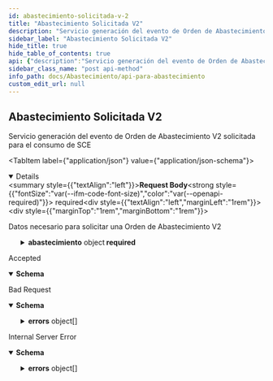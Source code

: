 ```yaml
---
id: abastecimiento-solicitada-v-2
title: "Abastecimiento Solicitada V2"
description: "Servicio generación del evento de Orden de Abastecimiento V2 solicitada para el consumo de SCE"
sidebar_label: "Abastecimiento Solicitada V2"
hide_title: true
hide_table_of_contents: true
api: {"description":"Servicio generación del evento de Orden de Abastecimiento V2 solicitada para el consumo de SCE","tags":["Abastecimiento V2"],"requestBody":{"content":{"application/json":{"schema":{"type":"object","required":["abastecimiento","almacen","contratoDistribucion","instancia"],"properties":{"abastecimiento":{"type":"object","required":["lineas","numeroOrdenExterna","origen","propietario","transportista"],"properties":{"datosAdicionales":{"type":"array","items":{"type":"object","properties":{"contenido":{"type":"string"},"meta":{"type":"string"}}}},"fechaDeRecepcionEsperada":{"type":"string"},"fechaOrdenExterna":{"type":"string"},"lineas":{"type":"array","items":{"type":"object","required":["almacenWMS","articulo","cantidadPedida","numeroDeLinea","propietario"],"properties":{"accionControlCalidad":{"type":"array","maxItems":128,"items":{"type":"string"}},"almacenWMS":{"type":"string","maxLength":50},"articulo":{"type":"object","required":["codigo","lote"],"properties":{"codigo":{"type":"string","maxLength":50},"datosAdicionales":{"type":"array","items":{"type":"object","properties":{"contenido":{"type":"string"},"meta":{"type":"string"}}}},"lote":{"type":"object","properties":{"datosAdicionales":{"type":"array","items":{"type":"object","properties":{"contenido":{"type":"string"},"meta":{"type":"string"}}}},"estadoLote":{"type":"string","enum":["OK","HOLD"]},"fechaDeVencimiento":{"type":"string"},"loteDeFabricante":{"type":"string"},"loteSecundario":{"type":"string"}}}}},"avisoContraMuestra":{"type":"string","maxLength":2000},"cantidadPedida":{"type":"integer"},"codigoAnmat":{"type":"string"},"contratoWarehouse":{"type":"string","maxLength":128},"datosAdicionales":{"type":"array","items":{"type":"object","properties":{"contenido":{"type":"string"},"meta":{"type":"string"}}}},"estatusOTdeTrazaporLPN":{"type":"string"},"estatusOtDeAcondporLpn":{"type":"string"},"numeroDeLinea":{"type":"string","maxLength":20},"productoTrazable":{"type":"string"},"propietario":{"type":"string","maxLength":15},"tipoAcondicionamiento":{"type":"array","maxItems":128,"items":{"type":"string"}},"tipoControlCalidad":{"type":"array","maxItems":128,"items":{"type":"string"}},"tipoTraza":{"type":"string"},"ubicacionPredeterminada":{"type":"string","maxLength":10},"unidadMedida":{"type":"string","maxLength":10},"valorDeclarado":{"type":"string"},"vidaUtildelLote":{"type":"string","maxLength":50}}}},"numeroOrdenExterna":{"type":"string","maxLength":55},"origen":{"type":"object","properties":{"calle":{"type":"string","maxLength":48},"codigoPostal":{"type":"string","maxLength":18},"datosAdicionales":{"type":"array","items":{"type":"object","properties":{"contenido":{"type":"string"},"meta":{"type":"string"}}}},"departamento":{"type":"string","maxLength":45},"id":{"type":"string","maxLength":55},"localidad":{"type":"string","maxLength":45},"nombreProvincia":{"type":"string","maxLength":25},"numero":{"type":"string"},"piso":{"type":"string","maxLength":45}}},"propietario":{"type":"string","maxLength":15},"transportista":{"type":"object","properties":{"datosPersonales":{"type":"object","properties":{"email":{"type":"string"},"nombreCompleto":{"description":"binding:\"lte=45\"","type":"string"},"numeroDeDocumento":{"type":"string"},"tipoDeDocumento":{"type":"string"}}},"idTransportista":{"type":"string"}}}}},"almacen":{"type":"string","maxLength":30},"contratoDistribucion":{"type":"string"},"contratoWarehouse":{"type":"string","maxLength":15},"instancia":{"type":"string"}}}}},"description":"Datos necesario para solicitar una Orden de Abastecimiento V2","required":true},"responses":{"202":{"description":"Accepted","content":{"application/json":{"schema":{"type":"object","properties":{"idTransaccion":{"type":"integer"}}}}}},"400":{"description":"Bad Request","content":{"application/json":{"schema":{"type":"object","properties":{"detail":{"type":"string"},"errors":{"type":"array","items":{"type":"object","properties":{"field":{"type":"string"},"message":{"type":"string"}}}},"status":{"type":"integer"},"title":{"type":"string"},"type":{"type":"string"}}}}}},"500":{"description":"Internal Server Error","content":{"application/json":{"schema":{"type":"object","properties":{"detail":{"type":"string"},"errors":{"type":"array","items":{"type":"object","properties":{"field":{"type":"string"},"message":{"type":"string"}}}},"status":{"type":"integer"},"title":{"type":"string"},"type":{"type":"string"}}}}}}},"method":"post","path":"/abastecimiento","securitySchemes":{"ApiKeyAuth":{"type":"apiKey","name":"Authorization","in":"header"},"BasicAuth":{"type":"http","scheme":"basic"},"OAuth2AccessCode":{"type":"oauth2","flows":{"authorizationCode":{"authorizationUrl":"https://example.com/oauth/authorize","tokenUrl":"https://example.com/oauth/token","scopes":{"admin":" Grants read and write access to administrative information"}}}},"OAuth2Application":{"type":"oauth2","flows":{"clientCredentials":{"tokenUrl":"https://example.com/oauth/token","scopes":{"admin":" Grants read and write access to administrative information","write":" Grants write access"}}}},"OAuth2Implicit":{"type":"oauth2","flows":{"implicit":{"authorizationUrl":"https://example.com/oauth/authorize","scopes":{"admin":" Grants read and write access to administrative information","write":" Grants write access"}}}},"OAuth2Password":{"type":"oauth2","flows":{"password":{"tokenUrl":"https://example.com/oauth/token","scopes":{"admin":" Grants read and write access to administrative information","read":" Grants read access","write":" Grants write access"}}}}},"jsonRequestBodyExample":{"abastecimiento":{"datosAdicionales":[{"contenido":"string","meta":"string"}],"fechaDeRecepcionEsperada":"string","fechaOrdenExterna":"string","lineas":[{"accionControlCalidad":["string"],"almacenWMS":"string","articulo":{"codigo":"string","datosAdicionales":[{"contenido":"string","meta":"string"}],"lote":{"datosAdicionales":[{"contenido":"string","meta":"string"}],"estadoLote":"OK","fechaDeVencimiento":"string","loteDeFabricante":"string","loteSecundario":"string"}},"avisoContraMuestra":"string","cantidadPedida":0,"codigoAnmat":"string","contratoWarehouse":"string","datosAdicionales":[{"contenido":"string","meta":"string"}],"estatusOTdeTrazaporLPN":"string","estatusOtDeAcondporLpn":"string","numeroDeLinea":"string","productoTrazable":"string","propietario":"string","tipoAcondicionamiento":["string"],"tipoControlCalidad":["string"],"tipoTraza":"string","ubicacionPredeterminada":"string","unidadMedida":"string","valorDeclarado":"string","vidaUtildelLote":"string"}],"numeroOrdenExterna":"string","origen":{"calle":"string","codigoPostal":"string","datosAdicionales":[{"contenido":"string","meta":"string"}],"departamento":"string","id":"string","localidad":"string","nombreProvincia":"string","numero":"string","piso":"string"},"propietario":"string","transportista":{"datosPersonales":{"email":"string","nombreCompleto":"string","numeroDeDocumento":"string","tipoDeDocumento":"string"},"idTransportista":"string"}},"almacen":"string","contratoDistribucion":"string","contratoWarehouse":"string","instancia":"string"},"info":{"description":"API Restful to register shipments","title":"Api para abastecimiento","termsOfService":"http://swagger.io/terms/","contact":{"name":"API Support","url":"http://www.swagger.io/support","email":"support@swagger.io"},"license":{"name":"Apache 2.0","url":"http://www.apache.org/licenses/LICENSE-2.0.html"},"version":"1.0"},"postman":{"name":"Abastecimiento Solicitada V2","description":{"content":"Servicio generación del evento de Orden de Abastecimiento V2 solicitada para el consumo de SCE","type":"text/plain"},"url":{"path":["abastecimiento"],"host":["{{baseUrl}}"],"query":[],"variable":[]},"header":[{"key":"Content-Type","value":"application/json"},{"key":"Accept","value":"application/json"}],"method":"POST","body":{"mode":"raw","raw":"\"\"","options":{"raw":{"language":"json"}}}}}
sidebar_class_name: "post api-method"
info_path: docs/Abastecimiento/api-para-abastecimiento
custom_edit_url: null
---
```



## Abastecimiento Solicitada V2



Servicio generación del evento de Orden de Abastecimiento V2 solicitada para el consumo de SCE

<MimeTabs><TabItem label={"application/json"} value={"application/json-schema"}><details style={{}} data-collapsed={false} open={true}><summary style={{"textAlign":"left"}}><strong>Request Body</strong><strong style={{"fontSize":"var(--ifm-code-font-size)","color":"var(--openapi-required)"}}> required</strong></summary><div style={{"textAlign":"left","marginLeft":"1rem"}}><div style={{"marginTop":"1rem","marginBottom":"1rem"}}>

Datos necesario para solicitar una Orden de Abastecimiento V2

</div></div><ul style={{"marginLeft":"1rem"}}><SchemaItem collapsible={true} className={"schemaItem"}><details style={{}}><summary style={{}}><strong>abastecimiento</strong><span style={{"opacity":"0.6"}}> object</span><strong style={{"fontSize":"var(--ifm-code-font-size)","color":"var(--openapi-required)"}}> required</strong></summary><div style={{"marginLeft":"1rem"}}><SchemaItem collapsible={true} className={"schemaItem"}><details style={{}}><summary style={{}}><strong>datosAdicionales</strong><span style={{"opacity":"0.6"}}> object[]</span></summary><div style={{"marginLeft":"1rem"}}><li><div style={{"fontSize":"var(--ifm-code-font-size)","opacity":"0.6","marginLeft":"-.5rem","paddingBottom":".5rem"}}>Array [</div></li><SchemaItem collapsible={false} name={"contenido"} required={false} schemaName={"string"} qualifierMessage={undefined} schema={{"type":"string"}}></SchemaItem><SchemaItem collapsible={false} name={"meta"} required={false} schemaName={"string"} qualifierMessage={undefined} schema={{"type":"string"}}></SchemaItem><li><div style={{"fontSize":"var(--ifm-code-font-size)","opacity":"0.6","marginLeft":"-.5rem"}}>]</div></li></div></details></SchemaItem><SchemaItem collapsible={false} name={"fechaDeRecepcionEsperada"} required={false} schemaName={"string"} qualifierMessage={undefined} schema={{"type":"string"}}></SchemaItem><SchemaItem collapsible={false} name={"fechaOrdenExterna"} required={false} schemaName={"string"} qualifierMessage={undefined} schema={{"type":"string"}}></SchemaItem><SchemaItem collapsible={true} className={"schemaItem"}><details style={{}}><summary style={{}}><strong>lineas</strong><span style={{"opacity":"0.6"}}> object[]</span><strong style={{"fontSize":"var(--ifm-code-font-size)","color":"var(--openapi-required)"}}> required</strong></summary><div style={{"marginLeft":"1rem"}}><li><div style={{"fontSize":"var(--ifm-code-font-size)","opacity":"0.6","marginLeft":"-.5rem","paddingBottom":".5rem"}}>Array [</div></li><SchemaItem collapsible={false} name={"accionControlCalidad"} required={false} schemaName={"string[]"} qualifierMessage={"**Possible values:** `<= 128`"} schema={{"type":"array","maxItems":128,"items":{"type":"string"}}}></SchemaItem><SchemaItem collapsible={false} name={"almacenWMS"} required={true} schemaName={"string"} qualifierMessage={"**Possible values:** `<= 50 characters`"} schema={{"type":"string","maxLength":50}}></SchemaItem><SchemaItem collapsible={true} className={"schemaItem"}><details style={{}}><summary style={{}}><strong>articulo</strong><span style={{"opacity":"0.6"}}> object</span><strong style={{"fontSize":"var(--ifm-code-font-size)","color":"var(--openapi-required)"}}> required</strong></summary><div style={{"marginLeft":"1rem"}}><SchemaItem collapsible={false} name={"codigo"} required={true} schemaName={"string"} qualifierMessage={"**Possible values:** `<= 50 characters`"} schema={{"type":"string","maxLength":50}}></SchemaItem><SchemaItem collapsible={true} className={"schemaItem"}><details style={{}}><summary style={{}}><strong>datosAdicionales</strong><span style={{"opacity":"0.6"}}> object[]</span></summary><div style={{"marginLeft":"1rem"}}><li><div style={{"fontSize":"var(--ifm-code-font-size)","opacity":"0.6","marginLeft":"-.5rem","paddingBottom":".5rem"}}>Array [</div></li><SchemaItem collapsible={false} name={"contenido"} required={false} schemaName={"string"} qualifierMessage={undefined} schema={{"type":"string"}}></SchemaItem><SchemaItem collapsible={false} name={"meta"} required={false} schemaName={"string"} qualifierMessage={undefined} schema={{"type":"string"}}></SchemaItem><li><div style={{"fontSize":"var(--ifm-code-font-size)","opacity":"0.6","marginLeft":"-.5rem"}}>]</div></li></div></details></SchemaItem><SchemaItem collapsible={true} className={"schemaItem"}><details style={{}}><summary style={{}}><strong>lote</strong><span style={{"opacity":"0.6"}}> object</span><strong style={{"fontSize":"var(--ifm-code-font-size)","color":"var(--openapi-required)"}}> required</strong></summary><div style={{"marginLeft":"1rem"}}><SchemaItem collapsible={true} className={"schemaItem"}><details style={{}}><summary style={{}}><strong>datosAdicionales</strong><span style={{"opacity":"0.6"}}> object[]</span></summary><div style={{"marginLeft":"1rem"}}><li><div style={{"fontSize":"var(--ifm-code-font-size)","opacity":"0.6","marginLeft":"-.5rem","paddingBottom":".5rem"}}>Array [</div></li><SchemaItem collapsible={false} name={"contenido"} required={false} schemaName={"string"} qualifierMessage={undefined} schema={{"type":"string"}}></SchemaItem><SchemaItem collapsible={false} name={"meta"} required={false} schemaName={"string"} qualifierMessage={undefined} schema={{"type":"string"}}></SchemaItem><li><div style={{"fontSize":"var(--ifm-code-font-size)","opacity":"0.6","marginLeft":"-.5rem"}}>]</div></li></div></details></SchemaItem><SchemaItem collapsible={false} name={"estadoLote"} required={false} schemaName={"string"} qualifierMessage={"**Possible values:** [`OK`, `HOLD`]"} schema={{"type":"string","enum":["OK","HOLD"]}}></SchemaItem><SchemaItem collapsible={false} name={"fechaDeVencimiento"} required={false} schemaName={"string"} qualifierMessage={undefined} schema={{"type":"string"}}></SchemaItem><SchemaItem collapsible={false} name={"loteDeFabricante"} required={false} schemaName={"string"} qualifierMessage={undefined} schema={{"type":"string"}}></SchemaItem><SchemaItem collapsible={false} name={"loteSecundario"} required={false} schemaName={"string"} qualifierMessage={undefined} schema={{"type":"string"}}></SchemaItem></div></details></SchemaItem></div></details></SchemaItem><SchemaItem collapsible={false} name={"avisoContraMuestra"} required={false} schemaName={"string"} qualifierMessage={"**Possible values:** `<= 2000 characters`"} schema={{"type":"string","maxLength":2000}}></SchemaItem><SchemaItem collapsible={false} name={"cantidadPedida"} required={true} schemaName={"integer"} qualifierMessage={undefined} schema={{"type":"integer"}}></SchemaItem><SchemaItem collapsible={false} name={"codigoAnmat"} required={false} schemaName={"string"} qualifierMessage={undefined} schema={{"type":"string"}}></SchemaItem><SchemaItem collapsible={false} name={"contratoWarehouse"} required={false} schemaName={"string"} qualifierMessage={"**Possible values:** `<= 128 characters`"} schema={{"type":"string","maxLength":128}}></SchemaItem><SchemaItem collapsible={true} className={"schemaItem"}><details style={{}}><summary style={{}}><strong>datosAdicionales</strong><span style={{"opacity":"0.6"}}> object[]</span></summary><div style={{"marginLeft":"1rem"}}><li><div style={{"fontSize":"var(--ifm-code-font-size)","opacity":"0.6","marginLeft":"-.5rem","paddingBottom":".5rem"}}>Array [</div></li><SchemaItem collapsible={false} name={"contenido"} required={false} schemaName={"string"} qualifierMessage={undefined} schema={{"type":"string"}}></SchemaItem><SchemaItem collapsible={false} name={"meta"} required={false} schemaName={"string"} qualifierMessage={undefined} schema={{"type":"string"}}></SchemaItem><li><div style={{"fontSize":"var(--ifm-code-font-size)","opacity":"0.6","marginLeft":"-.5rem"}}>]</div></li></div></details></SchemaItem><SchemaItem collapsible={false} name={"estatusOTdeTrazaporLPN"} required={false} schemaName={"string"} qualifierMessage={undefined} schema={{"type":"string"}}></SchemaItem><SchemaItem collapsible={false} name={"estatusOtDeAcondporLpn"} required={false} schemaName={"string"} qualifierMessage={undefined} schema={{"type":"string"}}></SchemaItem><SchemaItem collapsible={false} name={"numeroDeLinea"} required={true} schemaName={"string"} qualifierMessage={"**Possible values:** `<= 20 characters`"} schema={{"type":"string","maxLength":20}}></SchemaItem><SchemaItem collapsible={false} name={"productoTrazable"} required={false} schemaName={"string"} qualifierMessage={undefined} schema={{"type":"string"}}></SchemaItem><SchemaItem collapsible={false} name={"propietario"} required={true} schemaName={"string"} qualifierMessage={"**Possible values:** `<= 15 characters`"} schema={{"type":"string","maxLength":15}}></SchemaItem><SchemaItem collapsible={false} name={"tipoAcondicionamiento"} required={false} schemaName={"string[]"} qualifierMessage={"**Possible values:** `<= 128`"} schema={{"type":"array","maxItems":128,"items":{"type":"string"}}}></SchemaItem><SchemaItem collapsible={false} name={"tipoControlCalidad"} required={false} schemaName={"string[]"} qualifierMessage={"**Possible values:** `<= 128`"} schema={{"type":"array","maxItems":128,"items":{"type":"string"}}}></SchemaItem><SchemaItem collapsible={false} name={"tipoTraza"} required={false} schemaName={"string"} qualifierMessage={undefined} schema={{"type":"string"}}></SchemaItem><SchemaItem collapsible={false} name={"ubicacionPredeterminada"} required={false} schemaName={"string"} qualifierMessage={"**Possible values:** `<= 10 characters`"} schema={{"type":"string","maxLength":10}}></SchemaItem><SchemaItem collapsible={false} name={"unidadMedida"} required={false} schemaName={"string"} qualifierMessage={"**Possible values:** `<= 10 characters`"} schema={{"type":"string","maxLength":10}}></SchemaItem><SchemaItem collapsible={false} name={"valorDeclarado"} required={false} schemaName={"string"} qualifierMessage={undefined} schema={{"type":"string"}}></SchemaItem><SchemaItem collapsible={false} name={"vidaUtildelLote"} required={false} schemaName={"string"} qualifierMessage={"**Possible values:** `<= 50 characters`"} schema={{"type":"string","maxLength":50}}></SchemaItem><li><div style={{"fontSize":"var(--ifm-code-font-size)","opacity":"0.6","marginLeft":"-.5rem"}}>]</div></li></div></details></SchemaItem><SchemaItem collapsible={false} name={"numeroOrdenExterna"} required={true} schemaName={"string"} qualifierMessage={"**Possible values:** `<= 55 characters`"} schema={{"type":"string","maxLength":55}}></SchemaItem><SchemaItem collapsible={true} className={"schemaItem"}><details style={{}}><summary style={{}}><strong>origen</strong><span style={{"opacity":"0.6"}}> object</span><strong style={{"fontSize":"var(--ifm-code-font-size)","color":"var(--openapi-required)"}}> required</strong></summary><div style={{"marginLeft":"1rem"}}><SchemaItem collapsible={false} name={"calle"} required={false} schemaName={"string"} qualifierMessage={"**Possible values:** `<= 48 characters`"} schema={{"type":"string","maxLength":48}}></SchemaItem><SchemaItem collapsible={false} name={"codigoPostal"} required={false} schemaName={"string"} qualifierMessage={"**Possible values:** `<= 18 characters`"} schema={{"type":"string","maxLength":18}}></SchemaItem><SchemaItem collapsible={true} className={"schemaItem"}><details style={{}}><summary style={{}}><strong>datosAdicionales</strong><span style={{"opacity":"0.6"}}> object[]</span></summary><div style={{"marginLeft":"1rem"}}><li><div style={{"fontSize":"var(--ifm-code-font-size)","opacity":"0.6","marginLeft":"-.5rem","paddingBottom":".5rem"}}>Array [</div></li><SchemaItem collapsible={false} name={"contenido"} required={false} schemaName={"string"} qualifierMessage={undefined} schema={{"type":"string"}}></SchemaItem><SchemaItem collapsible={false} name={"meta"} required={false} schemaName={"string"} qualifierMessage={undefined} schema={{"type":"string"}}></SchemaItem><li><div style={{"fontSize":"var(--ifm-code-font-size)","opacity":"0.6","marginLeft":"-.5rem"}}>]</div></li></div></details></SchemaItem><SchemaItem collapsible={false} name={"departamento"} required={false} schemaName={"string"} qualifierMessage={"**Possible values:** `<= 45 characters`"} schema={{"type":"string","maxLength":45}}></SchemaItem><SchemaItem collapsible={false} name={"id"} required={false} schemaName={"string"} qualifierMessage={"**Possible values:** `<= 55 characters`"} schema={{"type":"string","maxLength":55}}></SchemaItem><SchemaItem collapsible={false} name={"localidad"} required={false} schemaName={"string"} qualifierMessage={"**Possible values:** `<= 45 characters`"} schema={{"type":"string","maxLength":45}}></SchemaItem><SchemaItem collapsible={false} name={"nombreProvincia"} required={false} schemaName={"string"} qualifierMessage={"**Possible values:** `<= 25 characters`"} schema={{"type":"string","maxLength":25}}></SchemaItem><SchemaItem collapsible={false} name={"numero"} required={false} schemaName={"string"} qualifierMessage={undefined} schema={{"type":"string"}}></SchemaItem><SchemaItem collapsible={false} name={"piso"} required={false} schemaName={"string"} qualifierMessage={"**Possible values:** `<= 45 characters`"} schema={{"type":"string","maxLength":45}}></SchemaItem></div></details></SchemaItem><SchemaItem collapsible={false} name={"propietario"} required={true} schemaName={"string"} qualifierMessage={"**Possible values:** `<= 15 characters`"} schema={{"type":"string","maxLength":15}}></SchemaItem><SchemaItem collapsible={true} className={"schemaItem"}><details style={{}}><summary style={{}}><strong>transportista</strong><span style={{"opacity":"0.6"}}> object</span><strong style={{"fontSize":"var(--ifm-code-font-size)","color":"var(--openapi-required)"}}> required</strong></summary><div style={{"marginLeft":"1rem"}}><SchemaItem collapsible={true} className={"schemaItem"}><details style={{}}><summary style={{}}><strong>datosPersonales</strong><span style={{"opacity":"0.6"}}> object</span></summary><div style={{"marginLeft":"1rem"}}><SchemaItem collapsible={false} name={"email"} required={false} schemaName={"string"} qualifierMessage={undefined} schema={{"type":"string"}}></SchemaItem><SchemaItem collapsible={false} name={"nombreCompleto"} required={false} schemaName={"string"} qualifierMessage={undefined} schema={{"description":"binding:\"lte=45\"","type":"string"}}></SchemaItem><SchemaItem collapsible={false} name={"numeroDeDocumento"} required={false} schemaName={"string"} qualifierMessage={undefined} schema={{"type":"string"}}></SchemaItem><SchemaItem collapsible={false} name={"tipoDeDocumento"} required={false} schemaName={"string"} qualifierMessage={undefined} schema={{"type":"string"}}></SchemaItem></div></details></SchemaItem><SchemaItem collapsible={false} name={"idTransportista"} required={false} schemaName={"string"} qualifierMessage={undefined} schema={{"type":"string"}}></SchemaItem></div></details></SchemaItem></div></details></SchemaItem><SchemaItem collapsible={false} name={"almacen"} required={true} schemaName={"string"} qualifierMessage={"**Possible values:** `<= 30 characters`"} schema={{"type":"string","maxLength":30}}></SchemaItem><SchemaItem collapsible={false} name={"contratoDistribucion"} required={true} schemaName={"string"} qualifierMessage={undefined} schema={{"type":"string"}}></SchemaItem><SchemaItem collapsible={false} name={"contratoWarehouse"} required={false} schemaName={"string"} qualifierMessage={"**Possible values:** `<= 15 characters`"} schema={{"type":"string","maxLength":15}}></SchemaItem><SchemaItem collapsible={false} name={"instancia"} required={true} schemaName={"string"} qualifierMessage={undefined} schema={{"type":"string"}}></SchemaItem></ul></details></TabItem></MimeTabs><div><ApiTabs><TabItem label={"202"} value={"202"}><div>

Accepted

</div><div><MimeTabs schemaType={"response"}><TabItem label={"application/json"} value={"application/json"}><SchemaTabs><TabItem label={"Schema"} value={"Schema"}><details style={{}} data-collapsed={false} open={true}><summary style={{"textAlign":"left"}}><strong>Schema</strong></summary><div style={{"textAlign":"left","marginLeft":"1rem"}}></div><ul style={{"marginLeft":"1rem"}}><SchemaItem collapsible={false} name={"idTransaccion"} required={false} schemaName={"integer"} qualifierMessage={undefined} schema={{"type":"integer"}}></SchemaItem></ul></details></TabItem><TabItem label={"Example (from schema)"} value={"Example (from schema)"}><ResponseSamples responseExample={"{\n  \"idTransaccion\": 0\n}"} language={"json"}></ResponseSamples></TabItem></SchemaTabs></TabItem></MimeTabs></div></TabItem><TabItem label={"400"} value={"400"}><div>

Bad Request

</div><div><MimeTabs schemaType={"response"}><TabItem label={"application/json"} value={"application/json"}><SchemaTabs><TabItem label={"Schema"} value={"Schema"}><details style={{}} data-collapsed={false} open={true}><summary style={{"textAlign":"left"}}><strong>Schema</strong></summary><div style={{"textAlign":"left","marginLeft":"1rem"}}></div><ul style={{"marginLeft":"1rem"}}><SchemaItem collapsible={false} name={"detail"} required={false} schemaName={"string"} qualifierMessage={undefined} schema={{"type":"string"}}></SchemaItem><SchemaItem collapsible={true} className={"schemaItem"}><details style={{}}><summary style={{}}><strong>errors</strong><span style={{"opacity":"0.6"}}> object[]</span></summary><div style={{"marginLeft":"1rem"}}><li><div style={{"fontSize":"var(--ifm-code-font-size)","opacity":"0.6","marginLeft":"-.5rem","paddingBottom":".5rem"}}>Array [</div></li><SchemaItem collapsible={false} name={"field"} required={false} schemaName={"string"} qualifierMessage={undefined} schema={{"type":"string"}}></SchemaItem><SchemaItem collapsible={false} name={"message"} required={false} schemaName={"string"} qualifierMessage={undefined} schema={{"type":"string"}}></SchemaItem><li><div style={{"fontSize":"var(--ifm-code-font-size)","opacity":"0.6","marginLeft":"-.5rem"}}>]</div></li></div></details></SchemaItem><SchemaItem collapsible={false} name={"status"} required={false} schemaName={"integer"} qualifierMessage={undefined} schema={{"type":"integer"}}></SchemaItem><SchemaItem collapsible={false} name={"title"} required={false} schemaName={"string"} qualifierMessage={undefined} schema={{"type":"string"}}></SchemaItem><SchemaItem collapsible={false} name={"type"} required={false} schemaName={"string"} qualifierMessage={undefined} schema={{"type":"string"}}></SchemaItem></ul></details></TabItem><TabItem label={"Example (from schema)"} value={"Example (from schema)"}><ResponseSamples responseExample={"{\n  \"detail\": \"string\",\n  \"errors\": [\n    {\n      \"field\": \"string\",\n      \"message\": \"string\"\n    }\n  ],\n  \"status\": 0,\n  \"title\": \"string\",\n  \"type\": \"string\"\n}"} language={"json"}></ResponseSamples></TabItem></SchemaTabs></TabItem></MimeTabs></div></TabItem><TabItem label={"500"} value={"500"}><div>

Internal Server Error

</div><div><MimeTabs schemaType={"response"}><TabItem label={"application/json"} value={"application/json"}><SchemaTabs><TabItem label={"Schema"} value={"Schema"}><details style={{}} data-collapsed={false} open={true}><summary style={{"textAlign":"left"}}><strong>Schema</strong></summary><div style={{"textAlign":"left","marginLeft":"1rem"}}></div><ul style={{"marginLeft":"1rem"}}><SchemaItem collapsible={false} name={"detail"} required={false} schemaName={"string"} qualifierMessage={undefined} schema={{"type":"string"}}></SchemaItem><SchemaItem collapsible={true} className={"schemaItem"}><details style={{}}><summary style={{}}><strong>errors</strong><span style={{"opacity":"0.6"}}> object[]</span></summary><div style={{"marginLeft":"1rem"}}><li><div style={{"fontSize":"var(--ifm-code-font-size)","opacity":"0.6","marginLeft":"-.5rem","paddingBottom":".5rem"}}>Array [</div></li><SchemaItem collapsible={false} name={"field"} required={false} schemaName={"string"} qualifierMessage={undefined} schema={{"type":"string"}}></SchemaItem><SchemaItem collapsible={false} name={"message"} required={false} schemaName={"string"} qualifierMessage={undefined} schema={{"type":"string"}}></SchemaItem><li><div style={{"fontSize":"var(--ifm-code-font-size)","opacity":"0.6","marginLeft":"-.5rem"}}>]</div></li></div></details></SchemaItem><SchemaItem collapsible={false} name={"status"} required={false} schemaName={"integer"} qualifierMessage={undefined} schema={{"type":"integer"}}></SchemaItem><SchemaItem collapsible={false} name={"title"} required={false} schemaName={"string"} qualifierMessage={undefined} schema={{"type":"string"}}></SchemaItem><SchemaItem collapsible={false} name={"type"} required={false} schemaName={"string"} qualifierMessage={undefined} schema={{"type":"string"}}></SchemaItem></ul></details></TabItem><TabItem label={"Example (from schema)"} value={"Example (from schema)"}><ResponseSamples responseExample={"{\n  \"detail\": \"string\",\n  \"errors\": [\n    {\n      \"field\": \"string\",\n      \"message\": \"string\"\n    }\n  ],\n  \"status\": 0,\n  \"title\": \"string\",\n  \"type\": \"string\"\n}"} language={"json"}></ResponseSamples></TabItem></SchemaTabs></TabItem></MimeTabs></div></TabItem></ApiTabs></div>
      